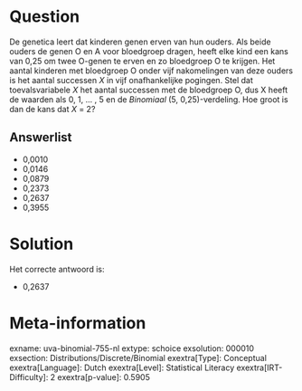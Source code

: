 Question
========

De genetica leert dat kinderen genen erven van hun ouders. Als beide
ouders de genen O en A voor bloedgroep dragen, heeft elke kind een kans
van 0,25 om twee O-genen te erven en zo bloedgroep O te krijgen. Het
aantal kinderen met bloedgroep O onder vijf nakomelingen van deze ouders
is het aantal successen *X* in vijf onafhankelijke pogingen. Stel dat
toevalsvariabele *X* het aantal successen met de bloedgroep O, dus X
heeft de waarden als 0, 1, \... , 5 en de *Binomiaal* (5,
0,25)-verdeling. Hoe groot is dan de kans dat *X* = 2?

Answerlist
----------

* 0,0010
* 0,0146
* 0,0879
* 0,2373
* 0,2637
* 0,3955

Solution
========

Het correcte antwoord is: 

* 0,2637

Meta-information
================
exname: uva-binomial-755-nl
extype: schoice
exsolution: 000010
exsection: Distributions/Discrete/Binomial
exextra[Type]: Conceptual
exextra[Language]: Dutch
exextra[Level]: Statistical Literacy
exextra[IRT-Difficulty]: 2
exextra[p-value]: 0.5905
